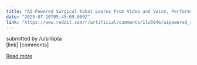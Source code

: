 ```yaml
---
title: "AI-Powered Surgical Robot Learns From Video and Voice, Performs Surgeries Without Human Control"
date: "2025-07-10T05:45:09.000Z"
link: "https://www.reddit.com/r/artificial/comments/1lw504e/aipowered_surgical_robot_learns_from_video_and/"
---
```


submitted by    /u/srilipta  
 [link]   [comments]

[Read more](https://www.reddit.com/r/artificial/comments/1lw504e/aipowered_surgical_robot_learns_from_video_and/)
